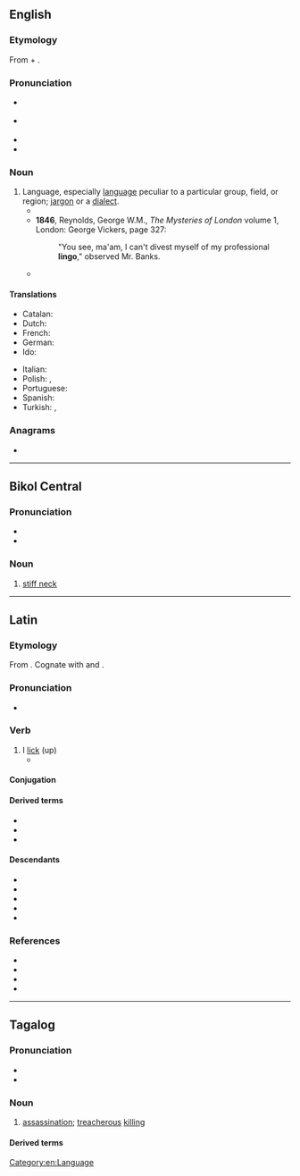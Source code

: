 {{also|Lingo|lìn-gò͘}}
==English==

===Etymology===
From {{der|en|la|lingua||language}} + {{affix|en|-o|pos1=diminutive suffix}}.

===Pronunciation===
* {{a|UK}} {{IPA|en|/ˈlɪŋ.ɡəʊ/}}
* {{a|US}} {{IPA|en|/ˈliŋ.ɡoʊ/}}
* {{audio|en|en-us-lingo.ogg|Audio (US)}}
* {{rhymes|en|ɪŋɡəʊ|s=2}}

===Noun===
{{en-noun|~|s|lingoes}}

# Language, especially [[language]] peculiar to a particular group, field, or region; [[jargon]] or a [[dialect]].
#* {{RQ:Congreve Way of the World|scene=xv|page=47|passage=[...] I have Thoughts to tarry a ſmall Matter in Town, to learn ſomewhat of your '''''Lingo''''' firſt, before I croſs the Seas.}}
#* '''1846''', Reynolds, George W.M., ''The Mysteries of London'' volume 1, London: George Vickers, page 327:
#*: "You see, ma'am, I can't divest myself of my professional '''lingo'''," observed Mr. Banks.
#* {{quote-book|en|year=1913|author={{w|Joseph C. Lincoln}}|chapter=12
|title=[http://openlibrary.org/works/OL5535161W Mr. Pratt's Patients]
|passage=She had Lord James' collar in one big fist and she pounded the table with the other and talked a blue streak. Nobody could make out plain what she said, for she was mainly jabbering Swede '''lingo''', but there was English enough, of a kind, to give us some idee.}}

====Translations====
{{trans-top|language peculiar to a particular group or region}}
* Catalan: {{t+|ca|argot|m}}
* Dutch: {{t+|nl|jargon|n}}
* French: {{t+|fr|jargon|m}}
* German: {{t+|de|Jargon|m}}
* Ido: {{t+|io|linguo}}
{{trans-mid}}
* Italian: {{t+|it|gergo|m}}
* Polish: {{t+|pl|narzecze|n}}, {{t+|pl|żargon|m}}
* Portuguese: {{t+|pt|jargão|m}}
* Spanish: {{t+|es|jerga|f}}
* Turkish: {{qualifier|linguistics}} {{t|tr|altdil}}, {{t|tr|meslek dili}}
{{trans-bottom}}

===Anagrams===
* {{anagrams|en|a=gilno|Ligon|Login|Loing|ligno-|log in|log-in|login|long i|longi}}

[[Category:en:Language]]

----

==Bikol Central==

===Pronunciation===
* {{hyph|bcl|li|ngo}}
* {{bcl-IPA|lingô}}

===Noun===
{{head|bcl|noun|head=lingô}}

# [[stiff neck]]

----

==Latin==

===Etymology===
From {{der|la|ine-pro|*leyǵʰ-}}. Cognate with {{cog|xcl|լիզեմ}} and {{cog|en|lick}}.

===Pronunciation===
* {{la-IPA|lingō}}

===Verb===
{{la-verb|3|lingō|līnx|līnct}}

# I [[lick]] (up)
#* {{Q|la|Martial|Epigrammata|III|96|quote='''Lingis''', non futuis meam puellam|trans= '''You lick''', but do not fuck my girl}}

====Conjugation====
{{la-conj|3|lingō|līnx|līnct}}

====Derived terms====
* {{l|la|cunnilingus}}
* {{l|la|dēlingō}}
* {{l|la|linctus}}

====Descendants====
* {{desc|rup|alingu|alindziri|lingu}}
* {{desc|fur|lenzi}}
* {{desc|ro|linge|lingere}}
* {{desc|scn|aḍḍiccari|alliccari|lìngiri}}
* {{desc|sc|linghere}}

===References===
* {{R:L&S}}
* {{R:Elementary Lewis}}
* {{R:du Cange}}
* {{R:Gaffiot}}

----

==Tagalog==

===Pronunciation===
* {{hyph|tl|li|ngo}}
* {{tl-IPA|lingó}}

===Noun===
{{tl-noun|lingó}}

# [[assassination]]; [[treacherous]] [[killing]]
#: {{syn|tl|pang-aasesino}}

====Derived terms====
{{der3|tl|panlilingo|manlilingo}}